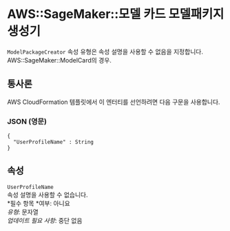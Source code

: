 # AWS::SageMaker::모델 카드 모델패키지 생성기

`ModelPackageCreator` 속성 유형은 속성 설명을 사용할 수 없음을 지정합니다. AWS::SageMaker::ModelCard의 경우.

## 통사론

AWS CloudFormation 템플릿에서 이 엔터티를 선언하려면 다음 구문을 사용합니다.

### JSON (영문)

```
{
  "UserProfileName" : String
}
```

## 속성

`UserProfileName`  
속성 설명을 사용할 수 없습니다.  
*필수 항목 *여부: 아니요  
_유형_: 문자열  
_업데이트 필요 사항_: 중단 없음
